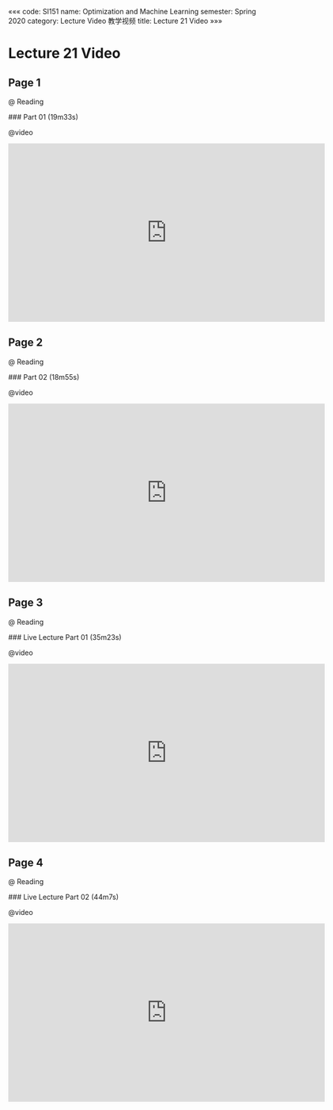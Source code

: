 «««
code: SI151
name: Optimization and Machine Learning
semester: Spring 2020
category: Lecture Video 教学视频
title: Lecture 21 Video
»»»

# Lecture 21 Video

## Page 1

@ Reading

<div class="markdown-body">
### Part 01 (19m33s)
</div>

@video

<iframe src="https://watchsb.com/e/td40scy87a7k.html" frameborder=0 marginwidth=0 marginheight=0 scrolling=no width=640 height=360 allowfullscreen></iframe>


## Page 2

@ Reading

<div class="markdown-body">
### Part 02 (18m55s)
</div>

@video

<iframe src="https://watchsb.com/e/76k87d0qb1vj.html" frameborder=0 marginwidth=0 marginheight=0 scrolling=no width=640 height=360 allowfullscreen></iframe>


## Page 3

@ Reading

<div class="markdown-body">
### Live Lecture Part 01 (35m23s)
</div>

@video

<iframe src="https://watchsb.com/e/ap9hqf8ii29d.html" frameborder=0 marginwidth=0 marginheight=0 scrolling=no width=640 height=360 allowfullscreen></iframe>


## Page 4

@ Reading

<div class="markdown-body">
### Live Lecture Part 02 (44m7s)
</div>

@video

<iframe src="https://watchsb.com/e/jbqu931p2o46.html" frameborder=0 marginwidth=0 marginheight=0 scrolling=no width=640 height=360 allowfullscreen></iframe>


